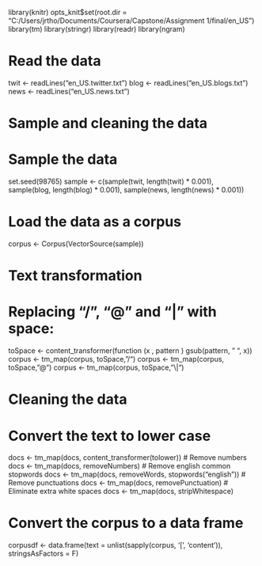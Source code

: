 
library(knitr)
opts_knit$set(root.dir = "C:/Users/jrtho/Documents/Coursera/Capstone/Assignment 1/final/en_US")
library(tm)
library(stringr)
library(readr)
library(ngram)

# Read the data

twit <- readLines("en_US.twitter.txt")
blog <- readLines("en_US.blogs.txt")
news <- readLines("en_US.news.txt")

# Sample and cleaning the data

# Sample the data 

set.seed(98765)
sample <- c(sample(twit, length(twit) * 0.001),
            sample(blog, length(blog) * 0.001),
            sample(news, length(news) * 0.001))

# Load the data as a corpus

corpus <- Corpus(VectorSource(sample))

# Text transformation

# Replacing "/", "@" and "|" with space:

toSpace <- content_transformer(function (x , pattern ) gsub(pattern, " ", x))
corpus <- tm_map(corpus, toSpace, "/")
corpus <- tm_map(corpus, toSpace, "@")
corpus <- tm_map(corpus, toSpace, "\\|")

# Cleaning the data

# Convert the text to lower case
docs <- tm_map(docs, content_transformer(tolower))
# Remove numbers
docs <- tm_map(docs, removeNumbers)
# Remove english common stopwords
docs <- tm_map(docs, removeWords, stopwords("english"))
# Remove punctuations
docs <- tm_map(docs, removePunctuation)
# Eliminate extra white spaces
docs <- tm_map(docs, stripWhitespace)

# Convert the corpus to a data frame

corpusdf <- data.frame(text = unlist(sapply(corpus, '[', 'content')), stringsAsFactors = F)
